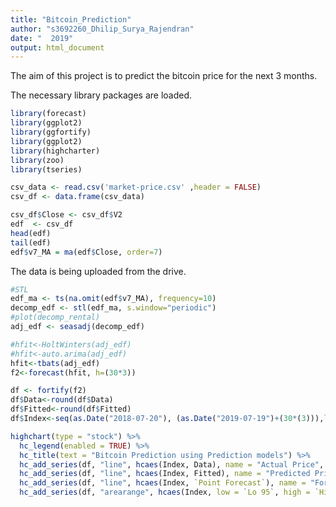 ---
title: "Bitcoin_Prediction"
author: "s3692260_Dhilip_Surya_Rajendran"
date: "  2019"
output: html_document
---


The aim of this project is to predict the bitcoin price for the next 3 months. 



The necessary library packages are loaded.
```{r}
library(forecast)
library(ggplot2)
library(ggfortify)
library(ggplot2)
library(highcharter)
library(zoo)
library(tseries)
```



```{r}
csv_data <- read.csv('market-price.csv' ,header = FALSE)
csv_df <- data.frame(csv_data)

csv_df$Close <- csv_df$V2
edf  <- csv_df
head(edf)
tail(edf)
edf$v7_MA = ma(edf$Close, order=7)
```

The data is being uploaded from the drive.

```{r}
#STL  
edf_ma <- ts(na.omit(edf$v7_MA), frequency=10)
decomp_edf <- stl(edf_ma, s.window="periodic")
#plot(decomp_rental)
adj_edf <- seasadj(decomp_edf)
```

```{r}

#hfit<-HoltWinters(adj_edf)
#hfit<-auto.arima(adj_edf)
hfit<-tbats(adj_edf)
f2<-forecast(hfit, h=(30*3))
```

```{r}

df <- fortify(f2)
df$Data<-round(df$Data)
df$Fitted<-round(df$Fitted)
df$Index<-seq(as.Date("2018-07-20"), (as.Date("2019-07-19")+(30*(3))),length.out=length(df$Index))


```


```{r}

highchart(type = "stock") %>% 
  hc_legend(enabled = TRUE) %>% 
  hc_title(text = "Bitcoin Prediction using Prediction models") %>% 
  hc_add_series(df, "line", hcaes(Index, Data), name = "Actual Price", color="black") %>% 
  hc_add_series(df, "line", hcaes(Index, Fitted), name = "Predicted Price") %>%
  hc_add_series(df, "line", hcaes(Index, `Point Forecast`), name = "Forecasted Price") %>% 
  hc_add_series(df, "arearange", hcaes(Index, low = `Lo 95`, high = `Hi 95`), name = "Prediction Interval") 



```



